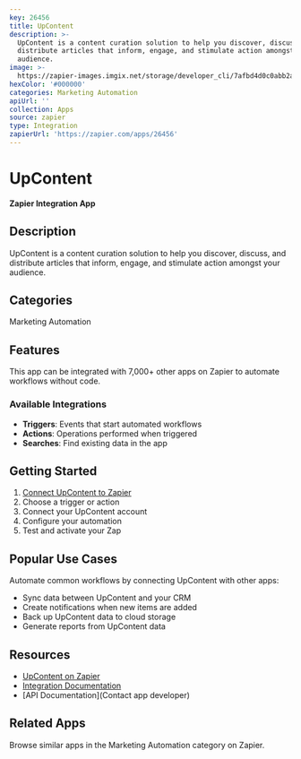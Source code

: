 ```yaml
---
key: 26456
title: UpContent
description: >-
  UpContent is a content curation solution to help you discover, discuss, and
  distribute articles that inform, engage, and stimulate action amongst your
  audience.
image: >-
  https://zapier-images.imgix.net/storage/developer_cli/7afbd4d0c0abb2a6c18666ca5534066a.png?auto=format%2Ccompress&ixlib=python-3.0.0&q=50
hexColor: '#000000'
categories: Marketing Automation
apiUrl: ''
collection: Apps
source: zapier
type: Integration
zapierUrl: 'https://zapier.com/apps/26456'
---
```

# UpContent

**Zapier Integration App**

## Description

UpContent is a content curation solution to help you discover, discuss, and distribute articles that inform, engage, and stimulate action amongst your audience.

## Categories

Marketing Automation

## Features

This app can be integrated with 7,000+ other apps on Zapier to automate workflows without code.

### Available Integrations

- **Triggers**: Events that start automated workflows
- **Actions**: Operations performed when triggered
- **Searches**: Find existing data in the app

## Getting Started

1. [Connect UpContent to Zapier](https://zapier.com/apps/26456)
2. Choose a trigger or action
3. Connect your UpContent account
4. Configure your automation
5. Test and activate your Zap

## Popular Use Cases

Automate common workflows by connecting UpContent with other apps:

- Sync data between UpContent and your CRM
- Create notifications when new items are added
- Back up UpContent data to cloud storage
- Generate reports from UpContent data

## Resources

- [UpContent on Zapier](https://zapier.com/apps/26456)
- [Integration Documentation](https://zapier.com/apps/26456/integrations)
- [API Documentation](Contact app developer)

## Related Apps

Browse similar apps in the Marketing Automation category on Zapier.
